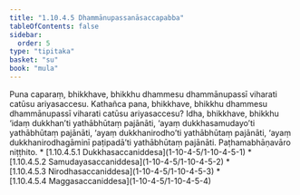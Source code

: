 ```yaml
---
title: "1.10.4.5 Dhammānupassanāsaccapabba"
tableOfContents: false
sidebar:
  order: 5
type: "tipitaka"
basket: "su"
book: "mula"
---
```



<DynamicBreadcrumb />

<Division number="119" book="mula">

<Paragraph number="393" book="mula">
Puna caparaṃ, bhikkhave, bhikkhu dhammesu dhammānupassī viharati catūsu ariyasaccesu. Kathañca pana, bhikkhave, bhikkhu dhammesu dhammānupassī viharati catūsu ariyasaccesu? Idha, bhikkhave, bhikkhu ‘idaṃ dukkhan’ti yathābhūtaṃ pajānāti, ‘ayaṃ dukkhasamudayo’ti yathābhūtaṃ pajānāti, ‘ayaṃ dukkhanirodho’ti yathābhūtaṃ pajānāti, ‘ayaṃ dukkhanirodhagāminī paṭipadā’ti yathābhūtaṃ pajānāti.





</Paragraph>
</Division>

<Paragraph number="394" type="center" book="mula">
Paṭhamabhāṇavāro niṭṭhito.



</Paragraph>

<TableOfContents book="mula" section="1.10.4.5">
* [1.10.4.5.1 Dukkhasaccaniddesa](1-10-4-5/1-10-4-5-1)
* [1.10.4.5.2 Samudayasaccaniddesa](1-10-4-5/1-10-4-5-2)
* [1.10.4.5.3 Nirodhasaccaniddesa](1-10-4-5/1-10-4-5-3)
* [1.10.4.5.4 Maggasaccaniddesa](1-10-4-5/1-10-4-5-4)
</TableOfContents>